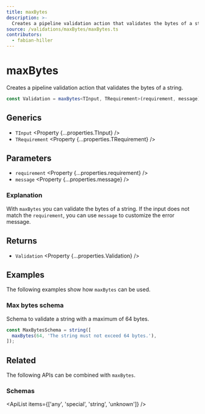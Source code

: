 ```yaml
---
title: maxBytes
description: >-
  Creates a pipeline validation action that validates the bytes of a string.
source: /validations/maxBytes/maxBytes.ts
contributors:
  - fabian-hiller
---
```



# maxBytes

Creates a pipeline validation action that validates the bytes of a string.

```ts
const Validation = maxBytes<TInput, TRequirement>(requirement, message);
```

## Generics

- `TInput` <Property {...properties.TInput} />
- `TRequirement` <Property {...properties.TRequirement} />

## Parameters

- `requirement` <Property {...properties.requirement} />
- `message` <Property {...properties.message} />

### Explanation

With `maxBytes` you can validate the bytes of a string. If the input does not match the `requirement`, you can use `message` to customize the error message.

## Returns

- `Validation` <Property {...properties.Validation} />

## Examples

The following examples show how `maxBytes` can be used.

### Max bytes schema

Schema to validate a string with a maximum of 64 bytes.

```ts
const MaxBytesSchema = string([
  maxBytes(64, 'The string must not exceed 64 bytes.'),
]);
```

## Related

The following APIs can be combined with `maxBytes`.

### Schemas

<ApiList items={['any', 'special', 'string', 'unknown']} />
